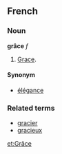 ==French==
===Noun===
'''grâce''' ''f''

# [[Grace]].

====Synonym====
*[[élégance]]

===Related terms===
*[[gracier]]
*[[gracieux]]

[[et:Grâce]]